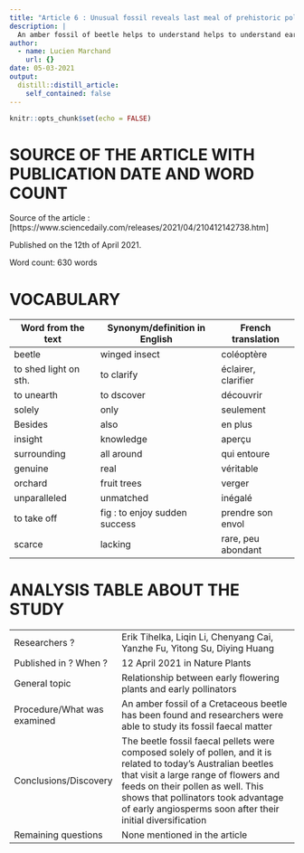 ```yaml
---
title: "Article 6 : Unusual fossil reveals last meal of prehistoric pollinator"
description: |
  An amber fossil of beetle helps to understand helps to understand early Cretaceous pollination.
author:
  - name: Lucien Marchand
    url: {}
date: 05-03-2021
output:
  distill::distill_article:
    self_contained: false
---
```


```r
knitr::opts_chunk$set(echo = FALSE)
```

# SOURCE OF THE ARTICLE WITH PUBLICATION DATE AND WORD COUNT
Source of the article : [https://www.sciencedaily.com/releases/2021/04/210412142738.htm]

Published on the 12th of April 2021.

Word count: 630 words

# VOCABULARY
| Word from the text    | Synonym/definition in English | French translation  |
| --------------------- | ----------------------------- | ------------------- |
| beetle                | winged insect                 | coléoptère          |
| to shed light on sth. | to clarify                    | éclairer, clarifier |
| to unearth            | to dscover                    | découvrir           |
| solely                | only                          | seulement           |
| Besides               | also                          | en plus             |
| insight               | knowledge                     | aperçu              |
| surrounding           | all around                    | qui entoure         |
| genuine               | real                          | véritable           |
| orchard               | fruit trees                   | verger              |
| unparalleled          | unmatched                     | inégalé             |
| to take off           | fig : to enjoy sudden success | prendre son envol   |
| scarce                | lacking                       | rare, peu abondant  |

# ANALYSIS TABLE ABOUT THE STUDY
|                             |                                                                                                                                                                                                                                                                                                    |
| --------------------------- | -------------------------------------------------------------------------------------------------------------------------------------------------------------------------------------------------------------------------------------------------------------------------------------------------- |
| Researchers ?               | Erik Tihelka, Liqin Li, Chenyang Cai, Yanzhe Fu, Yitong Su, Diying Huang                                                                                                                                                                                                                           |
| Published in ? When ?       | 12 April 2021 in Nature Plants                                                                                                                                                                                                                                                                     |
| General topic               | Relationship between early flowering plants and early pollinators                                                                                                                                                                                                                                  |
| Procedure/What was examined | An amber fossil of a Cretaceous beetle has been found and researchers were able to study its fossil faecal matter                                                                                                                                                                                  |
| Conclusions/Discovery       | The beetle fossil faecal pellets were composed solely of pollen, and it is related to today's Australian beetles that visit a large range of flowers and feeds on their pollen as well. This shows that pollinators took advantage of early angiosperms soon after their initial diversification  |
| Remaining questions         | None mentioned in the article                                                                                                                                                                                                                                                                      |
